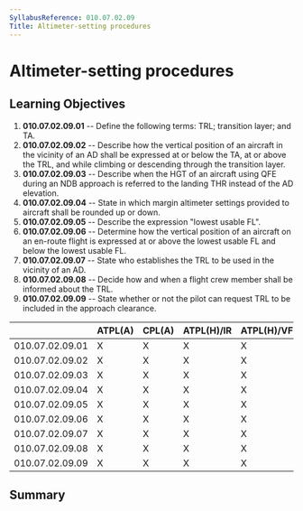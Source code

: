 ```yaml
---
SyllabusReference: 010.07.02.09
Title: Altimeter-setting procedures
---
```


# Altimeter-setting procedures

## Learning Objectives

1.  **010.07.02.09.01** -- Define the following terms: TRL; transition layer; and
    TA.
2.  **010.07.02.09.02** -- Describe how the vertical position of an aircraft in
    the vicinity of an AD shall be expressed at or below the TA, at or above the
    TRL, and while climbing or descending through the transition layer.
3.  **010.07.02.09.03** -- Describe when the HGT of an aircraft using QFE during
    an NDB approach is referred to the landing THR instead of the AD elevation.
4.  **010.07.02.09.04** -- State in which margin altimeter settings provided to
    aircraft shall be rounded up or down.
5.  **010.07.02.09.05** -- Describe the expression "lowest usable FL".
6.  **010.07.02.09.06** -- Determine how the vertical position of an aircraft on
    an en-route flight is expressed at or above the lowest usable FL and below
    the lowest usable FL.
7.  **010.07.02.09.07** -- State who establishes the TRL to be used in the
    vicinity of an AD.
8.  **010.07.02.09.08** -- Decide how and when a flight crew member shall be
    informed about the TRL.
9.  **010.07.02.09.09** -- State whether or not the pilot can request TRL to be
    included in the approach clearance.

|                 | ATPL(A) | CPL(A) | ATPL(H)/IR | ATPL(H)/VFR | CPL(H) | IR  | CBIR(A) |
| --------------- | ------- | ------ | ---------- | ----------- | ------ | --- | ------- |
| 010.07.02.09.01 | X       | X      | X          | X           | X      | X   | X       |
| 010.07.02.09.02 | X       | X      | X          | X           | X      | X   | X       |
| 010.07.02.09.03 | X       | X      | X          | X           | X      | X   | X       |
| 010.07.02.09.04 | X       | X      | X          | X           | X      | X   | X       |
| 010.07.02.09.05 | X       | X      | X          | X           | X      | X   | X       |
| 010.07.02.09.06 | X       | X      | X          | X           | X      | X   | X       |
| 010.07.02.09.07 | X       | X      | X          | X           | X      | X   | X       |
| 010.07.02.09.08 | X       | X      | X          | X           | X      | X   | X       |
| 010.07.02.09.09 | X       | X      | X          | X           | X      | X   | X       |

## Summary
